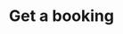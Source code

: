---
title: "Get a booking"
openapi: "GET /booking/${id}"
description: "Fetch the full details of a particular booking"
---
